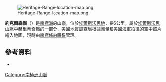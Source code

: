 [[Image:Heritage-Range-location-map.png|thumb]]

{{Coord|79|36|S|84|25|W||display=title}}

'''約克爾森嶺'''（{{lang-en|Yochelson Ridge}}）是[[南極洲|南極洲]]的山嶺，位於[[埃爾斯沃思地|埃爾斯沃思地]]，長6公里，屬於[[埃爾斯沃思山脈|埃爾斯沃思山脈]]中[[赫里蒂奇嶺|赫里蒂奇嶺]]的一部分，[[美國地質調查局|美國地質調查局]]根據測量和[[美國海軍|美國海軍]]拍攝的空中照片繪入地圖，現時由[[南極條約體系|南極條約體系]]管理。

==參考資料==
*{{usgs-gazetteer}}

{{DEFAULTSORT:Yochelson Ridge}}
[[Category:南極洲山脈|Category:南極洲山脈]]


{{EllsworthLand-geo-stub}}
